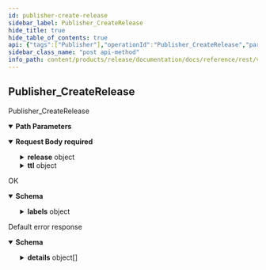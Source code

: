 ```yaml
---
id: publisher-create-release
sidebar_label: Publisher_CreateRelease
hide_title: true
hide_table_of_contents: true
api: {"tags":["Publisher"],"operationId":"Publisher_CreateRelease","parameters":[{"name":"user","in":"path","description":"The user id.","required":true,"schema":{"type":"string"}}],"requestBody":{"content":{"application/json":{"schema":{"required":["parent"],"type":"object","properties":{"parent":{"type":"string","description":"The parent this release belongs to."},"release":{"type":"object","properties":{"name":{"type":"string","description":"The release resource name."},"displayName":{"type":"string","description":"The human-readable display name of the release."},"description":{"type":"string","description":"The short description of the release."},"authoritativeRelease":{"type":"string","description":"The authoritative release is set only for sub-licensed releases that do not hold any publishing rights on the content being distributed. A common case where the release is to be considered non-authoritative is a translation released by third-parties. In such scenario the original author(s) is to be considered the only publishing authority over the content. If for any reason the authoritative release were to be unpublished or deleted from Animeshon all associated non-authoritative releases will be automatically hidden from public consumption and marked as suspended. Furthermore, there can only be one authoritative release per resource, which means that you can have unlimited non-authoritative releases for one resource but it must have exactly one authoritative release."},"resource":{"type":"string","description":"The resource being released."},"asset":{"type":"string","description":"The product included in the release."},"accessGroup":{"type":"string","description":"The group of users authorized to access the asset."},"visibility":{"enum":["VISIBILITY_UNSPECIFIED","PRIVATE","MEMBERSHIP","PUBLIC"],"type":"string","description":"The visibility of the resources included in the asset.","format":"enum"},"state":{"readOnly":true,"enum":["STATE_UNSPECIFIED","ACTIVE","SCHEDULED","DRAFT","SUSPENDED","DELETED"],"type":"string","description":"The current release state.","format":"enum"},"labels":{"type":"object","additionalProperties":{"type":"string"},"description":"The map of labels associated with the release."},"createTime":{"readOnly":true,"type":"string","description":"The timestamp at which the release was created.","format":"date-time"},"updateTime":{"readOnly":true,"type":"string","description":"The latest timestamp at which the release was updated.","format":"date-time"},"expireTime":{"readOnly":true,"type":"string","description":"The timestamp at which the release will expire.","format":"date-time"},"deleteTime":{"readOnly":true,"type":"string","description":"The timestamp at which the release was deleted.","format":"date-time"}}},"ttl":{"type":"object","properties":{"seconds":{"type":"integer","description":"Signed seconds of the span of time. Must be from -315,576,000,000 to +315,576,000,000 inclusive. Note: these bounds are computed from: 60 sec/min * 60 min/hr * 24 hr/day * 365.25 days/year * 10000 years","format":"int64"},"nanos":{"type":"integer","description":"Signed fractions of a second at nanosecond resolution of the span of time. Durations less than one second are represented with a 0 `seconds` field and a positive or negative `nanos` field. For durations of one second or more, a non-zero value for the `nanos` field must be of the same sign as the `seconds` field. Must be from -999,999,999 to +999,999,999 inclusive.","format":"int32"}},"description":"A Duration represents a signed, fixed-length span of time represented as a count of seconds and fractions of seconds at nanosecond resolution. It is independent of any calendar and concepts like \"day\" or \"month\". It is related to Timestamp in that the difference between two Timestamp values is a Duration and it can be added or subtracted from a Timestamp. Range is approximately +-10,000 years. # Examples Example 1: Compute Duration from two Timestamps in pseudo code.     Timestamp start = ...;     Timestamp end = ...;     Duration duration = ...;     duration.seconds = end.seconds - start.seconds;     duration.nanos = end.nanos - start.nanos;     if (duration.seconds < 0 && duration.nanos > 0) {       duration.seconds += 1;       duration.nanos -= 1000000000;     } else if (duration.seconds > 0 && duration.nanos < 0) {       duration.seconds -= 1;       duration.nanos += 1000000000;     } Example 2: Compute Timestamp from Timestamp + Duration in pseudo code.     Timestamp start = ...;     Duration duration = ...;     Timestamp end = ...;     end.seconds = start.seconds + duration.seconds;     end.nanos = start.nanos + duration.nanos;     if (end.nanos < 0) {       end.seconds -= 1;       end.nanos += 1000000000;     } else if (end.nanos >= 1000000000) {       end.seconds += 1;       end.nanos -= 1000000000;     } Example 3: Compute Duration from datetime.timedelta in Python.     td = datetime.timedelta(days=3, minutes=10)     duration = Duration()     duration.FromTimedelta(td) # JSON Mapping In JSON format, the Duration type is encoded as a string rather than an object, where the string ends in the suffix \"s\" (indicating seconds) and is preceded by the number of seconds, with nanoseconds expressed as fractional seconds. For example, 3 seconds with 0 nanoseconds should be encoded in JSON format as \"3s\", while 3 seconds and 1 nanosecond should be expressed in JSON format as \"3.000000001s\", and 3 seconds and 1 microsecond should be expressed in JSON format as \"3.000001s\"."}}}}},"required":true},"responses":{"200":{"description":"OK","content":{"application/json":{"schema":{"type":"object","properties":{"name":{"type":"string","description":"The release resource name."},"displayName":{"type":"string","description":"The human-readable display name of the release."},"description":{"type":"string","description":"The short description of the release."},"authoritativeRelease":{"type":"string","description":"The authoritative release is set only for sub-licensed releases that do not hold any publishing rights on the content being distributed. A common case where the release is to be considered non-authoritative is a translation released by third-parties. In such scenario the original author(s) is to be considered the only publishing authority over the content. If for any reason the authoritative release were to be unpublished or deleted from Animeshon all associated non-authoritative releases will be automatically hidden from public consumption and marked as suspended. Furthermore, there can only be one authoritative release per resource, which means that you can have unlimited non-authoritative releases for one resource but it must have exactly one authoritative release."},"resource":{"type":"string","description":"The resource being released."},"asset":{"type":"string","description":"The product included in the release."},"accessGroup":{"type":"string","description":"The group of users authorized to access the asset."},"visibility":{"enum":["VISIBILITY_UNSPECIFIED","PRIVATE","MEMBERSHIP","PUBLIC"],"type":"string","description":"The visibility of the resources included in the asset.","format":"enum"},"state":{"readOnly":true,"enum":["STATE_UNSPECIFIED","ACTIVE","SCHEDULED","DRAFT","SUSPENDED","DELETED"],"type":"string","description":"The current release state.","format":"enum"},"labels":{"type":"object","additionalProperties":{"type":"string"},"description":"The map of labels associated with the release."},"createTime":{"readOnly":true,"type":"string","description":"The timestamp at which the release was created.","format":"date-time"},"updateTime":{"readOnly":true,"type":"string","description":"The latest timestamp at which the release was updated.","format":"date-time"},"expireTime":{"readOnly":true,"type":"string","description":"The timestamp at which the release will expire.","format":"date-time"},"deleteTime":{"readOnly":true,"type":"string","description":"The timestamp at which the release was deleted.","format":"date-time"}}}}}},"default":{"description":"Default error response","content":{"application/json":{"schema":{"type":"object","properties":{"code":{"type":"integer","description":"The status code, which should be an enum value of [google.rpc.Code][google.rpc.Code].","format":"int32"},"message":{"type":"string","description":"A developer-facing error message, which should be in English. Any user-facing error message should be localized and sent in the [google.rpc.Status.details][google.rpc.Status.details] field, or localized by the client."},"details":{"type":"array","items":{"type":"object","properties":{"@type":{"type":"string","description":"The type of the serialized message."}},"additionalProperties":true,"description":"Contains an arbitrary serialized message along with a @type that describes the type of the serialized message."},"description":"A list of messages that carry the error details.  There is a common set of message types for APIs to use."}},"description":"The `Status` type defines a logical error model that is suitable for different programming environments, including REST APIs and RPC APIs. It is used by [gRPC](https://github.com/grpc). Each `Status` message contains three pieces of data: error code, error message, and error details. You can find out more about this error model and how to work with it in the [API Design Guide](https://cloud.google.com/apis/design/errors)."}}}}},"description":"Publisher_CreateRelease","method":"post","path":"/v1alpha1/users/{user}/releases","servers":[{"url":"https://release.animeapis.com"}],"jsonRequestBodyExample":{"parent":"string","release":{"name":"string","displayName":"string","description":"string","authoritativeRelease":"string","resource":"string","asset":"string","accessGroup":"string","visibility":"VISIBILITY_UNSPECIFIED","state":"STATE_UNSPECIFIED","labels":{},"createTime":"string","updateTime":"string","expireTime":"string","deleteTime":"string"},"ttl":{"seconds":0,"nanos":0}},"info":{"title":"animeshon.release","version":"v1alpha1"},"postman":{"name":"Publisher Create Release","description":{"type":"text/plain"},"url":{"path":["v1alpha1","users",":user","releases"],"host":["{{baseUrl}}"],"query":[],"variable":[{"disabled":false,"description":{"content":"(Required) The user id.","type":"text/plain"},"type":"any","value":"","key":"user"}]},"header":[{"key":"Content-Type","value":"application/json"},{"key":"Accept","value":"application/json"}],"method":"POST","body":{"mode":"raw","raw":"\"\"","options":{"raw":{"language":"json"}}}}}
sidebar_class_name: "post api-method"
info_path: content/products/release/documentation/docs/reference/rest/v1alpha1/animeshon-release
---
```



## Publisher_CreateRelease



Publisher_CreateRelease

<details style={{"marginBottom":"1rem"}} data-collapsed={false} open={true}><summary style={{}}><strong>Path Parameters</strong></summary><div><ul><ParamsItem className={"paramsItem"} param={{"name":"user","in":"path","description":"The user id.","required":true,"schema":{"type":"string"}}}></ParamsItem></ul></div></details><details style={{}} data-collapsed={false} open={true}><summary style={{"textAlign":"left"}}><strong>Request Body</strong><strong style={{"fontSize":"var(--ifm-code-font-size)","color":"var(--openapi-required)"}}> required</strong></summary><div style={{"textAlign":"left","marginLeft":"1rem"}}></div><ul style={{"marginLeft":"1rem"}}><SchemaItem collapsible={false} name={"parent"} required={true} schemaDescription={"The parent this release belongs to."} schemaName={"string"} qualifierMessage={undefined}></SchemaItem><SchemaItem collapsible={true} className={"schemaItem"}><details style={{}}><summary style={{}}><strong>release</strong><span style={{"opacity":"0.6"}}> object</span></summary><div style={{"marginLeft":"1rem"}}><ul><SchemaItem collapsible={false} name={"name"} required={false} schemaDescription={"The release resource name."} schemaName={"string"} qualifierMessage={undefined}></SchemaItem><SchemaItem collapsible={false} name={"displayName"} required={false} schemaDescription={"The human-readable display name of the release."} schemaName={"string"} qualifierMessage={undefined}></SchemaItem><SchemaItem collapsible={false} name={"description"} required={false} schemaDescription={"The short description of the release."} schemaName={"string"} qualifierMessage={undefined}></SchemaItem><SchemaItem collapsible={false} name={"authoritativeRelease"} required={false} schemaDescription={"The authoritative release is set only for sub-licensed releases that do not hold any publishing rights on the content being distributed. A common case where the release is to be considered non-authoritative is a translation released by third-parties. In such scenario the original author(s) is to be considered the only publishing authority over the content. If for any reason the authoritative release were to be unpublished or deleted from Animeshon all associated non-authoritative releases will be automatically hidden from public consumption and marked as suspended. Furthermore, there can only be one authoritative release per resource, which means that you can have unlimited non-authoritative releases for one resource but it must have exactly one authoritative release."} schemaName={"string"} qualifierMessage={undefined}></SchemaItem><SchemaItem collapsible={false} name={"resource"} required={false} schemaDescription={"The resource being released."} schemaName={"string"} qualifierMessage={undefined}></SchemaItem><SchemaItem collapsible={false} name={"asset"} required={false} schemaDescription={"The product included in the release."} schemaName={"string"} qualifierMessage={undefined}></SchemaItem><SchemaItem collapsible={false} name={"accessGroup"} required={false} schemaDescription={"The group of users authorized to access the asset."} schemaName={"string"} qualifierMessage={undefined}></SchemaItem><SchemaItem collapsible={false} name={"visibility"} required={false} schemaDescription={"The visibility of the resources included in the asset."} schemaName={"enum"} qualifierMessage={"**Possible values:** [`VISIBILITY_UNSPECIFIED`, `PRIVATE`, `MEMBERSHIP`, `PUBLIC`]"}></SchemaItem><SchemaItem collapsible={false} name={"state"} required={false} schemaDescription={"The current release state."} schemaName={"enum"} qualifierMessage={"**Possible values:** [`STATE_UNSPECIFIED`, `ACTIVE`, `SCHEDULED`, `DRAFT`, `SUSPENDED`, `DELETED`]"}></SchemaItem><SchemaItem collapsible={true} className={"schemaItem"}><details style={{}}><summary style={{}}><strong>labels</strong><span style={{"opacity":"0.6"}}> object</span></summary><div style={{"marginLeft":"1rem"}}><div style={{"marginTop":".5rem","marginBottom":".5rem"}}>

The map of labels associated with the release.

</div></div></details></SchemaItem><SchemaItem collapsible={false} name={"createTime"} required={false} schemaDescription={"The timestamp at which the release was created."} schemaName={"date-time"} qualifierMessage={undefined}></SchemaItem><SchemaItem collapsible={false} name={"updateTime"} required={false} schemaDescription={"The latest timestamp at which the release was updated."} schemaName={"date-time"} qualifierMessage={undefined}></SchemaItem><SchemaItem collapsible={false} name={"expireTime"} required={false} schemaDescription={"The timestamp at which the release will expire."} schemaName={"date-time"} qualifierMessage={undefined}></SchemaItem><SchemaItem collapsible={false} name={"deleteTime"} required={false} schemaDescription={"The timestamp at which the release was deleted."} schemaName={"date-time"} qualifierMessage={undefined}></SchemaItem></ul></div></details></SchemaItem><SchemaItem collapsible={true} className={"schemaItem"}><details style={{}}><summary style={{}}><strong>ttl</strong><span style={{"opacity":"0.6"}}> object</span></summary><div style={{"marginLeft":"1rem"}}><div style={{"marginTop":".5rem","marginBottom":".5rem"}}>

A Duration represents a signed, fixed-length span of time represented as a count of seconds and fractions of seconds at nanosecond resolution. It is independent of any calendar and concepts like "day" or "month". It is related to Timestamp in that the difference between two Timestamp values is a Duration and it can be added or subtracted from a Timestamp. Range is approximately +-10,000 years. # Examples Example 1: Compute Duration from two Timestamps in pseudo code.     Timestamp start = ...;     Timestamp end = ...;     Duration duration = ...;     duration.seconds = end.seconds - start.seconds;     duration.nanos = end.nanos - start.nanos;     if (duration.seconds < 0 && duration.nanos > 0) {       duration.seconds += 1;       duration.nanos -= 1000000000;     } else if (duration.seconds > 0 && duration.nanos < 0) {       duration.seconds -= 1;       duration.nanos += 1000000000;     } Example 2: Compute Timestamp from Timestamp + Duration in pseudo code.     Timestamp start = ...;     Duration duration = ...;     Timestamp end = ...;     end.seconds = start.seconds + duration.seconds;     end.nanos = start.nanos + duration.nanos;     if (end.nanos < 0) {       end.seconds -= 1;       end.nanos += 1000000000;     } else if (end.nanos >= 1000000000) {       end.seconds += 1;       end.nanos -= 1000000000;     } Example 3: Compute Duration from datetime.timedelta in Python.     td = datetime.timedelta(days=3, minutes=10)     duration = Duration()     duration.FromTimedelta(td) # JSON Mapping In JSON format, the Duration type is encoded as a string rather than an object, where the string ends in the suffix "s" (indicating seconds) and is preceded by the number of seconds, with nanoseconds expressed as fractional seconds. For example, 3 seconds with 0 nanoseconds should be encoded in JSON format as "3s", while 3 seconds and 1 nanosecond should be expressed in JSON format as "3.000000001s", and 3 seconds and 1 microsecond should be expressed in JSON format as "3.000001s".

</div><ul><SchemaItem collapsible={false} name={"seconds"} required={false} schemaDescription={"Signed seconds of the span of time. Must be from -315,576,000,000 to +315,576,000,000 inclusive. Note: these bounds are computed from: 60 sec/min * 60 min/hr * 24 hr/day * 365.25 days/year * 10000 years"} schemaName={"int64"} qualifierMessage={undefined}></SchemaItem><SchemaItem collapsible={false} name={"nanos"} required={false} schemaDescription={"Signed fractions of a second at nanosecond resolution of the span of time. Durations less than one second are represented with a 0 `seconds` field and a positive or negative `nanos` field. For durations of one second or more, a non-zero value for the `nanos` field must be of the same sign as the `seconds` field. Must be from -999,999,999 to +999,999,999 inclusive."} schemaName={"int32"} qualifierMessage={undefined}></SchemaItem></ul></div></details></SchemaItem></ul></details><div><ApiTabs><TabItem label={"200"} value={"200"}><div>

OK

</div><div><details style={{}} data-collapsed={false} open={true}><summary style={{"textAlign":"left"}}><strong>Schema</strong></summary><div style={{"textAlign":"left","marginLeft":"1rem"}}></div><ul style={{"marginLeft":"1rem"}}><SchemaItem collapsible={false} name={"name"} required={false} schemaDescription={"The release resource name."} schemaName={"string"} qualifierMessage={undefined}></SchemaItem><SchemaItem collapsible={false} name={"displayName"} required={false} schemaDescription={"The human-readable display name of the release."} schemaName={"string"} qualifierMessage={undefined}></SchemaItem><SchemaItem collapsible={false} name={"description"} required={false} schemaDescription={"The short description of the release."} schemaName={"string"} qualifierMessage={undefined}></SchemaItem><SchemaItem collapsible={false} name={"authoritativeRelease"} required={false} schemaDescription={"The authoritative release is set only for sub-licensed releases that do not hold any publishing rights on the content being distributed. A common case where the release is to be considered non-authoritative is a translation released by third-parties. In such scenario the original author(s) is to be considered the only publishing authority over the content. If for any reason the authoritative release were to be unpublished or deleted from Animeshon all associated non-authoritative releases will be automatically hidden from public consumption and marked as suspended. Furthermore, there can only be one authoritative release per resource, which means that you can have unlimited non-authoritative releases for one resource but it must have exactly one authoritative release."} schemaName={"string"} qualifierMessage={undefined}></SchemaItem><SchemaItem collapsible={false} name={"resource"} required={false} schemaDescription={"The resource being released."} schemaName={"string"} qualifierMessage={undefined}></SchemaItem><SchemaItem collapsible={false} name={"asset"} required={false} schemaDescription={"The product included in the release."} schemaName={"string"} qualifierMessage={undefined}></SchemaItem><SchemaItem collapsible={false} name={"accessGroup"} required={false} schemaDescription={"The group of users authorized to access the asset."} schemaName={"string"} qualifierMessage={undefined}></SchemaItem><SchemaItem collapsible={false} name={"visibility"} required={false} schemaDescription={"The visibility of the resources included in the asset."} schemaName={"enum"} qualifierMessage={"**Possible values:** [`VISIBILITY_UNSPECIFIED`, `PRIVATE`, `MEMBERSHIP`, `PUBLIC`]"}></SchemaItem><SchemaItem collapsible={false} name={"state"} required={false} schemaDescription={"The current release state."} schemaName={"enum"} qualifierMessage={"**Possible values:** [`STATE_UNSPECIFIED`, `ACTIVE`, `SCHEDULED`, `DRAFT`, `SUSPENDED`, `DELETED`]"}></SchemaItem><SchemaItem collapsible={true} className={"schemaItem"}><details style={{}}><summary style={{}}><strong>labels</strong><span style={{"opacity":"0.6"}}> object</span></summary><div style={{"marginLeft":"1rem"}}><div style={{"marginTop":".5rem","marginBottom":".5rem"}}>

The map of labels associated with the release.

</div></div></details></SchemaItem><SchemaItem collapsible={false} name={"createTime"} required={false} schemaDescription={"The timestamp at which the release was created."} schemaName={"date-time"} qualifierMessage={undefined}></SchemaItem><SchemaItem collapsible={false} name={"updateTime"} required={false} schemaDescription={"The latest timestamp at which the release was updated."} schemaName={"date-time"} qualifierMessage={undefined}></SchemaItem><SchemaItem collapsible={false} name={"expireTime"} required={false} schemaDescription={"The timestamp at which the release will expire."} schemaName={"date-time"} qualifierMessage={undefined}></SchemaItem><SchemaItem collapsible={false} name={"deleteTime"} required={false} schemaDescription={"The timestamp at which the release was deleted."} schemaName={"date-time"} qualifierMessage={undefined}></SchemaItem></ul></details></div></TabItem><TabItem label={"default"} value={"default"}><div>

Default error response

</div><div><details style={{}} data-collapsed={false} open={true}><summary style={{"textAlign":"left"}}><strong>Schema</strong></summary><div style={{"textAlign":"left","marginLeft":"1rem"}}></div><ul style={{"marginLeft":"1rem"}}><SchemaItem collapsible={false} name={"code"} required={false} schemaDescription={"The status code, which should be an enum value of [google.rpc.Code][google.rpc.Code]."} schemaName={"int32"} qualifierMessage={undefined}></SchemaItem><SchemaItem collapsible={false} name={"message"} required={false} schemaDescription={"A developer-facing error message, which should be in English. Any user-facing error message should be localized and sent in the [google.rpc.Status.details][google.rpc.Status.details] field, or localized by the client."} schemaName={"string"} qualifierMessage={undefined}></SchemaItem><SchemaItem collapsible={true} className={"schemaItem"}><details style={{}}><summary style={{}}><strong>details</strong><span style={{"opacity":"0.6"}}> object[]</span></summary><div style={{"marginLeft":"1rem"}}><div style={{"marginTop":".5rem","marginBottom":".5rem"}}>

A list of messages that carry the error details.  There is a common set of message types for APIs to use.

</div><ul><SchemaItem collapsible={false} name={"@type"} required={false} schemaDescription={"The type of the serialized message."} schemaName={"string"} qualifierMessage={undefined}></SchemaItem></ul></div></details></SchemaItem></ul></details></div></TabItem></ApiTabs></div>
      